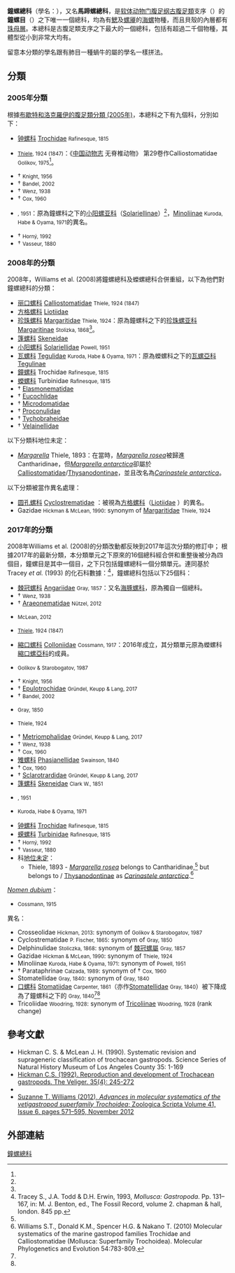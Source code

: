 {{Automatic Taxobox
| fossil_range = {{fossil range|Ordovician|Recent|ref=<ref name="Pond&Lind2008">{{cite book|last1=Lindberg|first1=edited by Winston F. Ponder, David R.|title=Phylogeny and evolution of the Mollusca|date=2008|publisher=University of California Press|location=Berkeley|isbn=978-0-520-25092-5}}</ref>}}
| image = Turbo cornutus 1.jpg
| image_caption = 角蝾螺
| image2 = Tegula pulligo.jpg
| image2_caption = 一隻''{{tsl|en|Tegula pulligo}}''的活體
| taxon = Trochoidea
| authority = [[康斯坦丁·萨米埃尔·拉菲内克-施马尔茨|Rafinesque]], 1815
| synonyms =
* Angarioidea <small>Gray, 1857</small>
* Phasianelloidea <small>Swainson, 1840</small>
* Trochacea (suffix -oidea mandatory for a superfamily name following current ICZN art. 29.2.)
* Turbinoidea <small>Rafinesque, 1815</small>
| subdivision_ranks = [[科_(生物)|科]]
| subdivision = [[#2017年分類|見內文]]
}}
'''鐘螺總科'''（學名：{{lang|la|Trochoidea}}），又名'''馬蹄螺總科'''，是[[软体动物门|软体动物门]][[腹足纲|腹足纲]][[古腹足類|古腹足類]]支序（{{lang|la |Vetigastropoda}}）的'''鐘螺目'''（{{lang |la|Trochida}}）之下唯一一個總科，均為有[[鰓|鰓]]及[[螺厣|螺厣]]的[[海螺|海螺]]物種{{r| WoRMS_156489}}，而且貝殼的內層都有[[珠母層|珠母層]]。本總科是古腹足類支序之下最大的一個總科，包括有超過二千個物種{{r|Williams 2012}}，其體型從小到非常大均有。

留意本分類的學名跟有肺目一種蝸牛的屬的學名一樣拼法。

==分類==
===2005年分類===
根據[[布歇特和洛克羅伊的腹足類分類_(2005年)|布歇特和洛克羅伊的腹足類分類 (2005年)]]，本總科之下有九個科，分別如下{{r|Bouchet 2005 |dzz2002}}：

* [[钟螺科|钟螺科]] [[Trochidae|Trochidae]] <small>Rafinesque, 1815</small>
* {{tsl|en|Calliostomatidae|丽口螺科}} {{tsl|en|Calliostomatidae}} <small>[[约翰尼斯·提艾利|Thiele]], 1924 (1847)</small>：《[[中国动物志|中国动物志]] 无脊椎动物》 第29卷作Calliostomatidae <small>Golikov, 1975</small><ref name="dzz2002" />。
* † {{tsl|en|Elasmonematidae}} <small>Knight, 1956</small>
* † {{tsl|en|Eucochlidae}} <small>Bandel, 2002</small>
* † {{tsl|en|Microdomatidae}} <small>Wenz, 1938</small>
* † {{tsl|en|Proconulidae}} <small>Cox, 1960</small>
* {{tsl|en|Solariellidae|小阳螺科}} {{tsl|en|Solariellidae}} <small>{{tsl|en|Arthur William Baden Powell||Powell}}, 1951</small>：原為鐘螺科之下的[[小阳螺亚科|小阳螺亚科]]（[[Solariellinae|Solariellinae]]）<ref name="dzz2002" />，[[Minoliinae|Minoliinae]] <small>Kuroda, Habe & Oyama, 1971</small>的異名。
* † {{tsl|en|Tychobraheidae}} <small>Horný, 1992</small>
* † {{tsl|en|Velainellidae}} <small>Vasseur, 1880</small>

===2008年的分類===
2008年，Williams et al. (2008)將鐘螺總科及蠑螺總科合併重組{{r|Williams 2008}}，以下為他們對鐘螺總科的分類：
* [[丽口螺科|丽口螺科]] [[Calliostomatidae|Calliostomatidae]] <small>Thiele, 1924 (1847)</small>
* [[方格螺科|方格螺科]] [[Liotiidae|Liotiidae]] {{small|Gray, 1850}}
* [[珍珠螺科|珍珠螺科]] [[Margaritidae|Margaritidae]] <small>Thiele, 1924</small>：原為鐘螺科之下的[[珍珠螺亚科|珍珠螺亚科]] [[Margaritinae|Margaritinae]] <small>Stolizka, 1868</small><ref name="dzz2002" />。
* [[篷螺科|篷螺科]] [[Skeneidae|Skeneidae]] {{small|Clark W., 1851}}{{r|dzz2002}}
* [[小阳螺科|小阳螺科]] [[Solariellidae|Solariellidae]] <small>Powell, 1951</small>
* [[瓦螺科|瓦螺科]] [[Tegulidae|Tegulidae]] <small>Kuroda, Habe & Oyama, 1971</small>：原為蠑螺科之下的[[瓦螺亞科|瓦螺亞科]] [[Tegulinae|Tegulinae]]
* [[鐘螺科|鐘螺科]] Trochidae <small>Rafinesque, 1815</small>
* [[蠑螺科|蠑螺科]] Turbinidae <small>Rafinesque, 1815</small>
* † [[Elasmonematidae|Elasmonematidae]]
* † [[Eucochlidae|Eucochlidae]]
* † [[Microdomatidae|Microdomatidae]]
* † [[Proconulidae|Proconulidae]]
* † [[Tychobraheidae|Tychobraheidae]]
* † [[Velainellidae|Velainellidae]]
以下分類科地位未定：
* ''[[Margarella|Margarella]]'' Thiele, 1893：在當時，''[[Margarella_rosea|Margarella rosea]]''被歸進Cantharidinae{{r|Williams 2010}}，但''[[Margarella_antarctica|Margarella antarctica]]''卻屬於[[Calliostomatidae|Calliostomatidae]]/[[Thysanodontinae|Thysanodontinae]]，並且改名為''[[Carinastele_antarctica|Carinastele antarctica]]''{{r|Williams 2010}}。
;以下分類被當作異名處理：
* [[圆孔螺科|圆孔螺科]] [[Cyclostrematidae|Cyclostrematidae]] {{small|P. Fischer, 1865}}{{r |dzz2002}}：被視為[[方格螺科|方格螺科]]（[[Liotiidae|Liotiidae]] {{small|Gray, 1850}}）的異名。
* Gazidae <small>Hickman & McLean, 1990</small>: synonym of [[Margaritidae|Margaritidae]] <small>Thiele, 1924</small>

===2017年的分類===
2008年Williams et al. (2008)的分類改動都反映到2017年這次分類的修訂中{{r|Bouchet 2017}}；
根據2017年的最新分類，本分類單元之下原來的16個總科經合併和重整後被分為四個目，鐘螺目是其中一個目，之下只包括鐘螺總科一個分類單元{{r|WoRMS_156485|Bouchet 2017}}。連同基於Tracey ''et al.'' (1993) 的化石科數據：<ref name="Tracey 1993">Tracey S., J.A. Todd & D.H. Erwin, 1993, ''Mollusca: Gastropoda''. Pp. 131–167, in: M. J. Benton, ed., The Fossil Record, volume 2. chapman & hall, london. 845 pp.</ref>，鐘螺總科包括以下25個科{{r|WoRMS_156485|dzz2002}}：
* [[棘冠螺屬|棘冠螺科]] [[Angariidae|Angariidae]] <small>Gray, 1857</small>：又名[[海豚螺科|海豚螺科]]{{r|dzz2002}}，原為獨自一個總科。
* † {{tsl|en|Anomphalidae||Anomphalidae}} <small>Wenz, 1938</small> 
* † [[Araeonematidae|Araeonematidae]] <small>Nützel, 2012</small>
* {{tsl|en|Areneidae||Areneidae}} <small>McLean, 2012</small>
* {{tsl|en|Calliostomatidae|丽口螺科}} {{tsl|en|Calliostomatidae}} <small>[[约翰尼斯·提艾利|Thiele]], 1924 (1847)</small>
* [[縮口螺科|縮口螺科]] [[Colloniidae|Colloniidae]] <small>Cossmann, 1917</small>：2016年成立，其分類單元原為蠑螺科[[縮口螺亞科|縮口螺亞科]]的成員{{r|WoRMS_382202 |dzz2002}}。
* {{tsl|en|Conradiidae||Conradiidae}} <small>Golikov & Starobogatov, 1987</small>
* † {{tsl|en|Elasmonematidae||Elasmonematidae}} <small>Knight, 1956</small>
* † [[Epulotrochidae|Epulotrochidae]] <small>Gründel, Keupp & Lang, 2017</small>
* † {{tsl|en|Eucochlidae||Eucochlidae}} <small>Bandel, 2002</small>
* {{tsl|en|Liotiidae|方格螺科}} {{tsl|en|Liotiidae}} <small>Gray, 1850</small>
* {{tsl|en|Margaritidae|珍珠螺科}} {{tsl|en|Margaritidae}} <small>Thiele, 1924</small>
* † [[Metriomphalidae|Metriomphalidae]] <small>Gründel, Keupp & Lang, 2017</small> 
* † {{tsl|en|Microdomatidae||Microdomatidae}} <small>Wenz, 1938</small> 
* † {{tsl|en|Nododelphinulidae||Nododelphinulidae}} <small>Cox, 1960</small> 
* [[雉螺科|雉螺科]] [[Phasianellidae|Phasianellidae]] <small>Swainson, 1840</small>
* † {{tsl|en|Proconulidae||Proconulidae}} <small>Cox, 1960</small> 
* † [[Sclarotrardidae|Sclarotrardidae]] <small>Gründel, Keupp & Lang, 2017</small>
* [[篷螺科|篷螺科]] [[Skeneidae|Skeneidae]] <small>Clark W., 1851</small>{{r|dzz2002}}
* {{tsl|en|Solariellidae|小阳螺科}} {{tsl|en|Solariellidae}} <small>{{tsl|en|Arthur William Baden Powell||Powell}}, 1951</small>
* {{tsl|en|Tegulidae|瓦螺科}} {{tsl|en|Tegulidae}} <small>Kuroda, Habe & Oyama, 1971</small>
* [[钟螺科|钟螺科]] [[Trochidae|Trochidae]] <small>Rafinesque, 1815</small>
* [[蝾螺科|蝾螺科]] [[Turbinidae|Turbinidae]] <small>Rafinesque, 1815</small>
* † {{tsl|en|Tychobraheidae||Tychobraheidae}} <small>Horný, 1992</small> 
* † {{tsl|en|Velainellidae||Velainellidae}} <small>Vasseur, 1880</small> 
* 科[[地位未定|地位未定]]：
** ''{{tsl|en|Margarella||Margarella}}'' Thiele, 1893 - ''<!-- 页面不存在 -->[[Margarella_rosea|Margarella rosea]]'' belongs to Cantharidinae,<ref name="Williams 2010"/> but ''{{tsl|en|Margarella antarctica||Margarella antarctica}}'' belongs to {{tsl|en|Calliostomatidae||Calliostomatidae}}/<!-- 页面不存在 -->[[Thysanodontinae|Thysanodontinae]] as ''<!-- 页面不存在 -->[[Carinastele_antarctica|Carinastele antarctica]]''.<ref name="Williams 2010">Williams S.T., Donald K.M., Spencer H.G. & Nakano T. (2010) Molecular systematics of the marine gastropod families Trochidae and Calliostomatidae (Mollusca: Superfamily Trochoidea). Molecular Phylogenetics and Evolution 54:783-809.</ref>
;''[[Nomen_dubium|Nomen dubium]]''：
* {{tsl|en|Ataphridae||Ataphridae}} <small>Cossmann, 1915</small> 
;異名：
* Crosseolidae <small>Hickman, 2013</small>: synonym of {{tsl|en|Conradiidae||Conradiidae}} <small>Golikov & Starobogatov, 1987</small>
* Cyclostrematidae <small>P. Fischer, 1865</small>: synonym of {{tsl|en|Liotiidae||Liotiidae}} <small>Gray, 1850</small>
* Delphinulidae <small>Stoliczka, 1868</small>: synonym of <!-- [[Angariidae|Angariidae]] -->[[棘冠螺屬|棘冠螺屬]] <small>Gray, 1857</small>
* Gazidae  <small>Hickman & McLean, 1990</small>: synonym of {{tsl|en|Margaritidae||Margaritidae}} <small>Thiele, 1924</small>
* Minoliinae <small>Kuroda, Habe & Oyama, 1971</small>: synonym of {{tsl|en|Solariellidae||Solariellidae}} <small>Powell, 1951</small>
* † Parataphrinae <small>Calzada, 1989</small>: synonym of † {{tsl|en|Proconulidae||Proconulidae}} <small>Cox, 1960</small> 
* Stomatellidae <small>Gray, 1840</small>: synonym of {{tsl|en|Stomatellinae||Stomatellinae}} <small>Gray, 1840</small>
* [[口螺科|口螺科]] [[Stomatiidae|Stomatiidae]] <small>Carpenter, 1861</small>（亦作[[Stomatellidae|Stomatellidae]] <small>Gray, 1840</small>）被下降成為了鐘螺科之下的{{tsl|en|Stomatellinae|口螺亞科}} {{tsl|en|Stomatellinae}} <small>Gray, 1840</small><ref name="dzz2002" /><ref name="WoRMS_382176"/>
* Tricoliidae <small>Woodring, 1928</small>: synonym of <!-- 页面不存在 -->[[Tricoliinae|Tricoliinae]] <small>Woodring, 1928</small> (rank change)

==參考文獻==
{{Reflist |refs=
<ref name="Bouchet 2005">{{Bouchet 2005}}</ref>
<ref name="Bouchet 2017">{{Bouchet 2017}}</ref>
<ref name="dzz2002">{{中国动物志/W29}}</ref>
<ref name="Williams 2008">{{cite journal
 |last1=Williams |first1=S. T.
 |last2=Karube |first2=S. 
 |last3=Ozawa |first3=T. |year=2008
 |date=2008-09 
 |title=Molecular systematics of Vetigastropoda: Trochidae, Turbinidae and Trochoidea redefined
 |journal=''{{tsl|en|Zoologica Scripta}}''
 |volume=37 |issue=5 |pages=483-506
 |doi=10.1111/j.1463-6409.2008.00341.x |language=en }}</ref>
<ref name="Williams 2012">{{cite journal
 |url=http://onlinelibrary.wiley.com/doi/10.1111/j.1463-6409.2012.00552.x/abstract;jsessionid=989C02062504C7C21ED1E994EFE37F39.d04t01?systemMessage=Wiley+Online+Library+will+be+unavailable+for+approximately+4+hours+between+09%3A00+EDT+and+14%3A00+EDT+on+Saturday%2C+28+September+2013+as+we+make+upgrades+to+improve+our+services+to+you.+There+will+also+be+some+delays+to+online+publishing+between+25+to+28+September+2013.+We+apologize+for+the+inconvenience+and+appreciate+your+patience.+Thank+you+for+using+Wiley+Online+Library%21&userIsAuthenticated=false&deniedAccessCustomisedMessage= 
 |last=Williams |first=S.T. |year=2012
 |title=Advances in molecular systematics of the vetigastropod superfamily Trochoidea
 |journal=''[[Zoologica_Scripta|Zoologica Scripta]]''
 |volume=41 |issue=6 |pages=571–595
 |date=2012-06-19 |access-date=2018-01-30
 |doi=10.1111/j.1463-6409.2012.00552.x 
 |language=en }}</ref>
<ref name="WoRMS_156485">{{WoRMS
 |id=156485 |title=Vetigastropoda
 |last=Gofas |first=S.
 |date=2009-04-13|access-date=2018-01-30 }}</ref>
<ref name="WoRMS_156489">{{WoRMS
 |id=156489  |title=Trochoidea
 |last=Gofas |first=S.
 |year=2013 |accessdate=2013-06-29 }}</ref>
<ref name="WoRMS_382176">{{WoRMS
 |id=382176  |title=Stomatellinae Gray, 1840
 |last1=Gofas |first1=S.
 |year=2011 |accessdate=2017-05-24 }}</ref>
<ref name="WoRMS_382202">{{WoRMS |id=382202 |title=Colloniidae Cossmann, 1917 |date=2017-12-19 |access-date=2018-02-15 }}</ref>
}}
* Hickman C. S. & McLean J. H. (1990). Systematic revision and suprageneric classification of trochacean gastropods. Science Series of Natural History Museum of Los Angeles County 35: 1-169 
* [https://www.biodiversitylibrary.org/page/42467319 Hickman C.S. (1992). Reproduction and development of Trochacean gastropods. The Veliger. 35(4): 245-272]
* {{cite journal|last=Geiger|first=Daniel L.|author2=Christine E. Thacker |title=Molecular phylogeny of Vetigastropoda reveals non-monophyletic Scissurellidae, Trochoidea, and Fissurelloidea|journal=Molluscan Research|volume=25|issue=1|pages=47–55|url=http://www.mapress.com/mr/content/v25/2005f/n1p055.pdf}}
* [http://onlinelibrary.wiley.com/doi/10.1111/j.1463-6409.2012.00552.x/abstract Suzanne T. Williams (2012), ''Advances in molecular systematics of the vetigastropod superfamily Trochoidea''; Zoologica Scripta Volume 41, Issue 6, pages 571–595, November 2012]

==外部連結==
{{Commons category|Trochoidea (superfamily)}}
{{軟體動物}}
{{Taxonbar|from=Q42787221}}

[[Category:鐘螺總科|]]